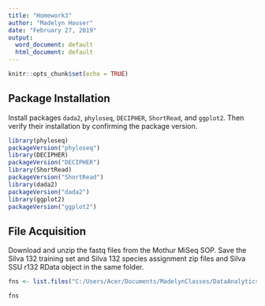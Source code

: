 ---
title: "Homework3"
author: "Madelyn Houser"
date: "February 27, 2019"
output:
  word_document: default
  html_document: default
---

```{r setup, include=FALSE}
knitr::opts_chunk$set(echo = TRUE)
```

## Package Installation

Install packages `dada2`, `phyloseq`, `DECIPHER`, `ShortRead`, and `ggplot2`. Then verify their installation by confirming the package version.

```{r packages}
library(phyloseq)
packageVersion("phyloseq")
library(DECIPHER)
packageVersion("DECIPHER")
library(ShortRead)
packageVersion("ShortRead")
library(dada2)
packageVersion("dada2")
library(ggplot2)
packageVersion("ggplot2")
```

## File Acquisition

Download and unzip the fastq files from the Mothur MiSeq SOP. Save the Silva 132 training set and Silva 132 species assignment zip files and Silva SSU r132 RData object in the same folder.

```{r files}
fns <- list.files("C:/Users/Acer/Documents/MadelynClasses/DataAnalytics/dada2_lesson/MiSeqSOPData/MiSeq_SOP")

fns
```